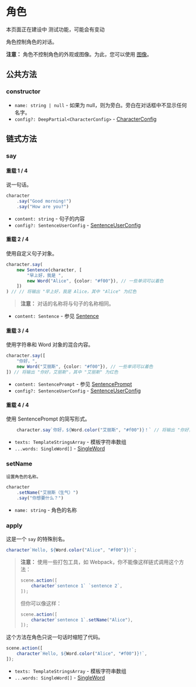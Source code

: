 
# 角色

<Callout type="warning" emoji="⚠️">
    本页面正在建设中
</Callout>

<Callout type="warning" emoji="⚠️">
    测试功能，可能会有变动
</Callout>

<Cards num={2}>
    <Cards.Card
        title="句子"
        href="./character/sentence"
    />
    <Cards.Card
        title="单词"
        href="./character/word"
    />
    <Cards.Card
        title="暂停"
        href="./character/pause"
    />
</Cards>

角色控制角色的对话。

**注意：** 角色不控制角色的外观或图像。为此，您可以使用 [图像](./image)。 

## 公共方法

### constructor

<Steps>

- `name: string | null` - 如果为 null，则为旁白。旁白在对话框中不显示任何名字。
- `config?: DeepPartial<CharacterConfig>` - [CharacterConfig](../types/CharacterConfig)

</Steps>

## 链式方法

### say

<Steps>

#### 重载 1 / 4

说一句话。

```typescript
character
    .say("Good morning!")
    .say("How are you?")
```

- `content: string` - 句子的内容
- `config?: SentenceUserConfig` - [SentenceUserConfig](../types/SentenceUserConfig)

#### 重载 2 / 4

使用自定义句子对象。

```typescript
character.say(
    new Sentence(character, [
        "早上好，我是 ",
        new Word("Alice", {color: "#f00"}), // 一些单词可以着色
    ])
) // // 将输出 "早上好，我是 Alice，其中 "Alice" 为红色
```

> **注意：** 对话的名称将与句子的名称相同。

- `content: Sentence` - 参见 [Sentence](./character/sentence)

#### 重载 3 / 4

使用字符串和 Word 对象的混合内容。

```typescript
character.say([
    "你好，",
    new Word("艾丽斯", {color: "#f00"}), // 一些单词可以着色
]) // 将输出 "你好，艾丽斯"，其中 "艾丽斯" 为红色
```

- `content: SentencePrompt` - 参见 [SentencePrompt](../types/SentencePrompt)
- `config?: SentenceUserConfig` - [SentenceUserConfig](../types/SentenceUserConfig)

#### 重载 4 / 4

使用 SentencePrompt 的简写形式。

```typescript
    character.say`你好，${Word.color("艾丽斯", "#f00")}！` // 将输出 "你好，艾丽斯"，其中 "艾丽斯" 为红色
```

- `texts: TemplateStringsArray` - 模板字符串数组
- `...words: SingleWord[]` - [SingleWord](../types/SentencePrompt#SingleWord)

</Steps>

### setName

<Steps>

    设置角色的名称。

```typescript
character
    .setName("艾丽斯（生气）")
    .say("你想要什么？")
```

- `name: string` - 角色的名称

</Steps>

### apply

<Steps>

这是一个 `say` 的特殊别名。

```typescript
character`Hello, ${Word.color("Alice", "#f00")}!`;
```

> **注意：** 使用一些打包工具，如 Webpack，你不能像这样链式调用这个方法：
> 
> ```typescript
> scene.action([
>     character`sentence 1` `sentence 2`,
> ]);
> ```
> 
> 但你可以像这样：
> 
> ```typescript
> scene.action([
>     character`sentence 1`.setName("Alice"),
> ]);
> ```

这个方法在角色只说一句话时缩短了代码。

```typescript
scene.action([
    character`Hello, ${Word.color("Alice", "#f00")}!`,
]);
```

- `texts: TemplateStringsArray` - 模板字符串数组
- `...words: SingleWord[]` - [SingleWord](../types/SentencePrompt#SingleWord)

</Steps>
